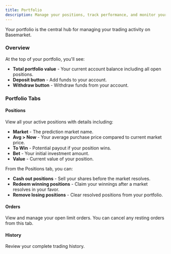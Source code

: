 ```yaml
---
title: Portfolio
description: Manage your positions, track performance, and monitor your shares on Basemarket
---
```


Your portfolio is the central hub for managing your trading activity on Basemarket.

### Overview

At the top of your portfolio, you'll see:

- **Total portfolio value** - Your current account balance including all open positions.
- **Deposit button** - Add funds to your account.
- **Withdraw button** - Withdraw funds from your account.

### Portfolio Tabs

#### Positions

View all your active positions with details including:

- **Market** - The prediction market name.
- **Avg > Now** - Your average purchase price compared to current market price.
- **To Win** - Potential payout if your position wins.
- **Bet** - Your initial investment amount.
- **Value** - Current value of your position.

From the Positions tab, you can:

- **Cash out positions** - Sell your shares before the market resolves.
- **Redeem winning positions** - Claim your winnings after a market resolves in your favor.
- **Remove losing positions** - Clear resolved positions from your portfolio.

#### Orders

View and manage your open limit orders. You can cancel any resting orders from this tab.

#### History

Review your complete trading history.

